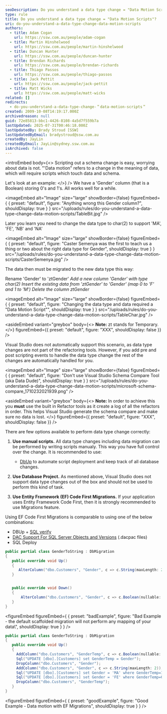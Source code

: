 ```yaml
---
seoDescription: Do you understand a data type change = "Data Motion Scripts"? Learn how to correctly update your schema and migrate existing data when changing a column's data type from Boolean to char(2) in this informative tutorial.
type: rule
title: Do you understand a data type change = "Data Motion Scripts"?
uri: do-you-understand-a-data-type-change-data-motion-scripts
authors:
  - title: Adam Cogan
    url: https://ssw.com.au/people/adam-cogan
  - title: Martin Hinshelwood
    url: https://ssw.com.au/people/martin-hinshelwood
  - title: Duncan Hunter
    url: https://ssw.com.au/people/duncan-hunter
  - title: Brendan Richards
    url: https://ssw.com.au/people/brendan-richards
  - title: Thiago Passos
    url: https://ssw.com.au/people/thiago-passos
  - title: Jack Pettit
    url: https://ssw.com.au/people/jack-pettit
  - title: Matt Wicks
    url: https://ssw.com.au/people/matt-wicks
related: []
redirects:
  - do-you-understand-a-data-type-change-＂data-motion-scripts＂
created: 2009-10-08T14:19:17.000Z
archivedreason: null
guid: 72e85813-bbc1-4426-8108-4a5d7f559b7a
lastUpdated: 2025-07-31T00:46:18.000Z
lastUpdatedBy: Brady Stroud [SSW]
lastUpdatedByEmail: bradystroud@ssw.com.au
createdBy: JayLin
createdByEmail: JayLin@sydney.ssw.com.au
isArchived: false
---
```


<introEmbed
  body={<>
Scripting out a schema change is easy, worrying about data is not. "'Data motion" refers to a change in the meaning of data, which will require scripts which touch data and schema.

Let's look at an example:
  </>}
/>
We have a 'Gender' column (that is a Boolean) storing 0's and 1's. All works well for a while.


<imageEmbed
  alt="Image"
  size="large"
  showBorder={false}
  figureEmbed={ {
    preset: "default",
    figure: "Anything wrong this Gender column?",
    shouldDisplay: true
  } }
  src="/uploads/rules/do-you-understand-a-data-type-change-data-motion-scripts/TableBit.jpg"
/>

Later you learn you need to change the data type to char(2) to support 'MA', 'FE', 'NB' and 'NA'


<imageEmbed
  alt="Image"
  size="large"
  showBorder={false}
  figureEmbed={ {
    preset: "default",
    figure: "Caster Semenya was the first to teach us a thing or two about the right data type for Gender",
    shouldDisplay: true
  } }
  src="/uploads/rules/do-you-understand-a-data-type-change-data-motion-scripts/CasterSemenya.jpg"
/>

The data then must be migrated to the new data type this way:

Rename 'Gender' to 'ztGender'
_Add a new column 'Gender' with type char(2)
Insert the existing data from 'ztGender' to 'Gender' (map 0 to 'F' and 1 to 'M')
Delete the column ztGender_


<imageEmbed
  alt="Image"
  size="large"
  showBorder={false}
  figureEmbed={ {
    preset: "default",
    figure: "Changing the data type and data required a \"Data Motion Script\"",
    shouldDisplay: true
  } }
  src="/uploads/rules/do-you-understand-a-data-type-change-data-motion-scripts/TableChar.jpg"
/>

<asideEmbed
  variant="greybox"
  body={<>
    **Note:** zt stands for Temporary.
  </>}
  figureEmbed={{
    preset: "default",
    figure: "XXX",
    shouldDisplay: false
  }}
/>

Visual Studio does not automatically support this scenario, as data type changes are not part of the refactoring tools. However, if you add pre and post scripting events to handle the data type change the rest of the changes are automatically handled for you.


<imageEmbed
  alt="Image"
  size="large"
  showBorder={false}
  figureEmbed={ {
    preset: "default",
    figure: "Don't use Visual Studio Schema Compare Tool (aka Data Dude)",
    shouldDisplay: true
  } }
  src="/uploads/rules/do-you-understand-a-data-type-change-data-motion-scripts/microsoft-schema-compare_1710232021939.png"
/>

<asideEmbed
  variant="greybox"
  body={<>
    **Note:** In order to achieve this you **must** use the built in Refactor tools as it create a log of all the refactors in order. This helps Visual Studio generate the schema compare and make sure no data is lost.
  </>}
  figureEmbed={{
    preset: "default",
    figure: "XXX",
    shouldDisplay: false
  }}
/>

There are few options available to perform data type change correctly:

1. **Use manual scripts.** All data type changes including data migration can be performed by writing scripts manualy. This way you have full control over the change. It is recommended to use:

   * [DbUp](http://dbup.github.io/) to automate script deployment and keep track of all database changes.

2. **Use Database Project.** As mentioned above, Visual Studio does not support data type changes out of the box and should not be used to perform this kind of task.
3. **Use Entity Framework (EF) Code First Migrations.** If your application uses Entity Framework Code First, then it is strongly recommended to use Migrations feature.

Using EF Code First Migrations is comparable to using one of the below combinations:

* DBUp + [SQL verify](https://www.nuget.org/packages/SSW.SqlVerify.EF/)
* [DAC Support For SQL Server Objects and Versions](https://technet.microsoft.com/en-us/library/ee210549%28v=sql.110%29.aspx?WT.mc_id=DP-MVP-33518) (.dacpac files)
* SQL Deploy

```csharp
public partial class GenderToString : DbMigration
{
   public override void Up()
   {
      AlterColumn("dbo.Customers", "Gender", c => c.String(maxLength: 2));
   }


   public override void Down()
   {
       AlterColumn("dbo.Customers", "Gender", c => c.Boolean(nullable: false));
   }
}
```
<figureEmbed figureEmbed={ {
  preset: "badExample",
  figure: "Bad Example - the default scaffolded migration will not perform any mapping of your data\\",
  shouldDisplay: true
} } />


```csharp
public partial class GenderToString : DbMigration
{
   public override void Up()
   {
     AddColumn("dbo.Customers", "GenderTemp", c => c.Boolean(nullable: false));
     Sql("UPDATE [dbo].[Customers] set GenderTemp = Gender");
     DropColumn("dbo.Customers", "Gender");
     AddColumn("dbo.Customers", "Gender", c => c.String(maxLength: 2));
     Sql("UPDATE [dbo].[Customers] set Gender = 'MA' where GenderTemp=1");
     Sql("UPDATE [dbo].[Customers] set Gender = 'FE' where GenderTemp=0");
     DropColumn("dbo.Customers", "GenderTemp");
   }
}
```
<figureEmbed figureEmbed={ {
  preset: "goodExample",
  figure: "Good Example - Data motion with EF Migrations",
  shouldDisplay: true
} } />
